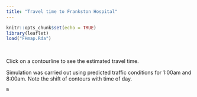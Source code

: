 ```yaml
---
title: "Travel time to Frankston Hospital"
---
```


```r
knitr::opts_chunk$set(echo = TRUE)
library(leaflet)
load("FHmap.Rda")
```
<br>

Click on a contourline to see the estimated travel time. 

Simulation was carried out using predicted traffic conditions for 1:00am and 8:00am. Note the shift of
contours with time of day.

```r
m
```


